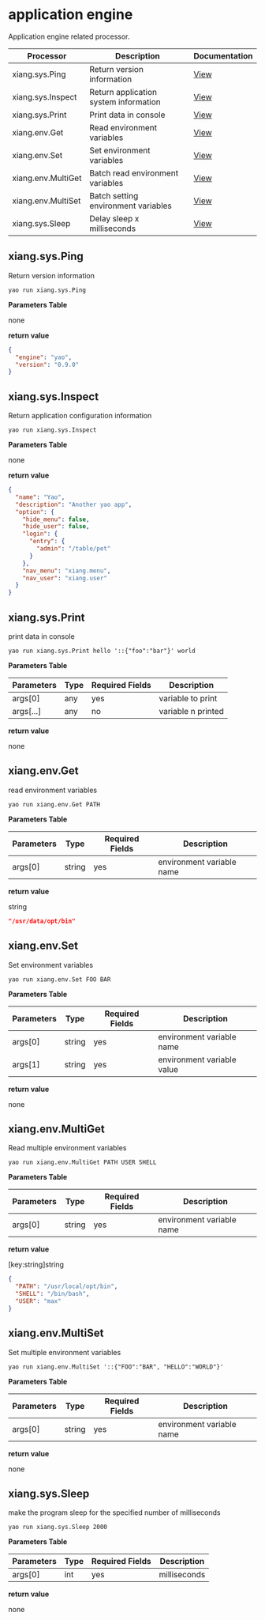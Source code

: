 # application engine

Application engine related processor.

| Processor          | Description                           | Documentation               |
| ------------------ | ------------------------------------- | --------------------------- |
| xiang.sys.Ping     | Return version information            | [View](#xiang.sys.Ping)     |
| xiang.sys.Inspect  | Return application system information | [View](#xiang.sys.Inspect)  |
| xiang.sys.Print    | Print data in console                 | [View](#xiang.sys.Print)    |
| xiang.env.Get      | Read environment variables            | [View](#xiang.env.Get)      |
| xiang.env.Set      | Set environment variables             | [View](#xiang.env.Set)      |
| xiang.env.MultiGet | Batch read environment variables      | [View](#xiang.env.MultiGet) |
| xiang.env.MultiSet | Batch setting environment variables   | [View](#xiang.env.MultiSet) |
| xiang.sys.Sleep    | Delay sleep x milliseconds            | [View](#xiang.env.Sleep)    |

## xiang.sys.Ping

Return version information

`yao run xiang.sys.Ping`

**Parameters Table**

none

**return value**

```json
{
  "engine": "yao",
  "version": "0.9.0"
}
```

## xiang.sys.Inspect

Return application configuration information

`yao run xiang.sys.Inspect`

**Parameters Table**

none

**return value**

```json
{
  "name": "Yao",
  "description": "Another yao app",
  "option": {
    "hide_menu": false,
    "hide_user": false,
    "login": {
      "entry": {
        "admin": "/table/pet"
      }
    },
    "nav_menu": "xiang.menu",
    "nav_user": "xiang.user"
  }
}
```

## xiang.sys.Print

print data in console

`yao run xiang.sys.Print hello '::{"foo":"bar"}' world`

**Parameters Table**

| Parameters | Type | Required Fields | Description        |
| ---------- | ---- | --------------- | ------------------ |
| args[0]    | any  | yes             | variable to print  |
| args[...]  | any  | no              | variable n printed |

**return value**

none

## xiang.env.Get

read environment variables

`yao run xiang.env.Get PATH`

**Parameters Table**

| Parameters | Type   | Required Fields | Description               |
| ---------- | ------ | --------------- | ------------------------- |
| args[0]    | string | yes             | environment variable name |

**return value**

string

```json
"/usr/data/opt/bin"
```

## xiang.env.Set

Set environment variables

`yao run xiang.env.Set FOO BAR`

**Parameters Table**

| Parameters | Type   | Required Fields | Description                |
| ---------- | ------ | --------------- | -------------------------- |
| args[0]    | string | yes             | environment variable name  |
| args[1]    | string | yes             | environment variable value |

**return value**

none

## xiang.env.MultiGet

Read multiple environment variables

`yao run xiang.env.MultiGet PATH USER SHELL`

**Parameters Table**

| Parameters | Type   | Required Fields | Description               |
| ---------- | ------ | --------------- | ------------------------- |
| args[0]    | string | yes             | environment variable name |

**return value**

[key:string]string

```json
{
  "PATH": "/usr/local/opt/bin",
  "SHELL": "/bin/bash",
  "USER": "max"
}
```

## xiang.env.MultiSet

Set multiple environment variables

`yao run xiang.env.MultiSet '::{"FOO":"BAR", "HELLO":"WORLD"}'`

**Parameters Table**

| Parameters | Type   | Required Fields | Description               |
| ---------- | ------ | --------------- | ------------------------- |
| args[0]    | string | yes             | environment variable name |

**return value**

none

## xiang.sys.Sleep

make the program sleep for the specified number of milliseconds

`yao run xiang.sys.Sleep 2000`

**Parameters Table**

| Parameters | Type | Required Fields | Description  |
| ---------- | ---- | --------------- | ------------ |
| args[0]    | int  | yes             | milliseconds |

**return value**

none

<Div style={{ display: "flex", justifyContent: "right" }}>

  <Link type="next" title="Data Model" link="Manual/Processor/Data Model"></Link>
</Div>
